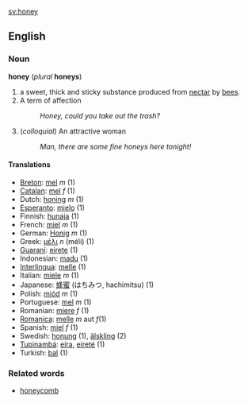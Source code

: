 [[sv:honey]]
==English==
===Noun===
'''honey''' (''plural'' '''honeys''')

#a sweet, thick and sticky substance produced from [[nectar]] by [[bee|bees]].
#A term of affection
#: ''Honey, could you take out the trash?''
#(''colloquial'') An attractive woman
#: ''Man, there are some fine honeys here tonight!''

====Translations====
*[[Breton]]: [[mel]] ''m'' (1)
*[[Catalan]]: [[mel]] ''f'' (1)
*Dutch: [[honing]] ''m'' (1)
*[[Esperanto]]: [[mielo]] (1)
*Finnish: [[hunaja]] (1)
*French: [[miel]] ''m'' (1)
*German: [[Honig]] ''m'' (1)
*Greek: [[μέλι]] ''n'' (méli) (1)
*[[Guaraní]]: [[eirete]] (1)
*Indonesian: [[madu]] (1)
*[[Interlingua]]: [[melle]] (1)
*Italian: [[miele]] ''m'' (1)
*Japanese: [[蜂蜜]] (はちみつ, hachimitsu) (1)
*Polish: [[miód]] ''m'' (1)
*Portuguese: [[mel]] ''m'' (1)
*Romanian: [[miere]] ''f'' (1)
*[[Romanica]]: [[melle]] ''m'' aut ''f''(1)
*Spanish: [[miel]] ''f'' (1)
*Swedish: [[honung]] (1), [[älskling]] (2)
*[[Tupinambá]]: [[eíra]], [[eireté]] (1)
*Turkish: [[bal]] (1)

===Related words===

*[[honeycomb]]